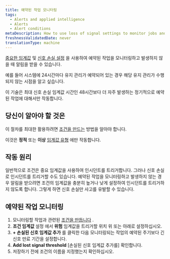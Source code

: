 ```yaml
---
title: 예약된 작업 모니터링
tags:
  - Alerts and applied intelligence
  - Alerts
  - Alert conditions
metaDescription: How to use loss of signal settings to monitor jobs and be alerted when they don't happen.
freshnessValidatedDate: never
translationType: machine
---
```


[중요한 임계값](/docs/alerts-applied-intelligence/new-relic-alerts/advanced-alerts/advanced-techniques/set-thresholds-alert-condition) 및 [신호 손실 설정](/docs/alerts-applied-intelligence/new-relic-alerts/alert-conditions/create-nrql-alert-conditions#signal-loss) 을 사용하여 예약된 작업을 모니터링하고 발생하지 않을 때 알림을 받을 수 있습니다.

예를 들어 시스템에 24시간마다 유지 관리가 예약되어 있는 경우 해당 유지 관리가 수행되지 않는 시점을 알고 싶습니다.

이 기술은 최대 신호 손실 임계값 시간인 48시간보다 더 자주 발생하는 정기적으로 예약된 작업에 대해서만 작동합니다.

## 당신이 알아야 할 것은

이 절차를 최대한 활용하려면 [조건을 만드는](/docs/alerts-applied-intelligence/new-relic-alerts/alert-conditions/create-alert-conditions) 방법을 알아야 합니다.

이것은 **정적** 또는 **이상** [임계값 유형](/docs/alerts-applied-intelligence/new-relic-alerts/alert-conditions/create-nrql-alert-conditions#threshold-types) 에만 작동합니다.

## 작동 원리

일반적으로 조건은 중요 임계값을 사용하여 인시던트를 트리거합니다. 그러나 신호 손실로 인시던트를 트리거할 수도 있습니다. 예약된 작업을 모니터링하고 발생하지 않는 경우 알림을 받으려면 조건의 임계값을 충분히 높거나 낮게 설정하여 인시던트를 트리거하지 않도록 합니다. 그렇게 하면 신호 손실만 사고를 유발할 수 있습니다.

## 예약된 작업 모니터링

1. 모니터링할 작업과 관련된 [조건을 만듭니다](/docs/alerts-applied-intelligence/new-relic-alerts/alert-conditions/create-alert-conditions) .
2. **조건 임계값** 설정 에서 **위험** 임계값을 트리거할 위치 위 또는 아래로 설정하십시오.
3. **+ 손실된 신호 임계값 추가** 를 클릭한 다음 모니터링되는 작업의 예약된 주기보다 긴 신호 만료 기간을 설정합니다.
4. **Add lost signal threshold** \[손실된 신호 임계값 추가를] 확인합니다.
5. 저장하기 전에 조건의 이름을 지정했는지 확인하십시오.
